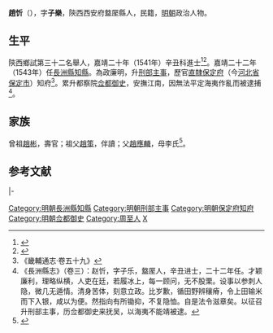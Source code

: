 {{明清人物信息框
| 姓名 = 趙忻
| 原名 =
| 圖片名稱= 
| 圖片大小 =
| 圖片說明 = 
| 最高職務 =
| 國家 = 大明 
| 爵位 =
| 籍貫 = 陝西西安府盩厔縣
| 族裔 = 
| 字號 = 
| 諡號 =
| 出生日期 = 生年不詳
| 出生地點 = <!---陝西西安府盩厔縣--->
| 逝世日期 = 卒年不詳 
| 逝世地點 =
| 墓葬 =
| 配偶 = 
| 親屬 = 
| 出身 =
* 嘉靖二十年辛丑科同進士出身
| 經歷 =
| 著作 =  
}}
'''趙忻'''（{{bd|？||？|catIdx=}}），字'''子樂'''，陝西西安府盩厔縣人，民籍，[[明朝|明朝]]政治人物。

== 生平 ==
陝西鄉試第三十二名舉人，嘉靖二十年（1541年）辛丑科進士<ref>{{Cite book|title=《皇明贡举考》卷五|author=[[张朝瑞|张朝瑞]]|publisher=《续修四库全书》史部第828册|year=|isbn=|location=|pages=}}</ref><ref>{{Cite book|title=贡举志五种 上|author=鲁小俊，江俊伟著|publisher=武汉大学出版社|year=2009|isbn=978-7-307-07043-1|location=武汉|pages=}}</ref>。嘉靖二十二年（1543年）任[[長洲縣|長洲縣]][[知縣|知縣]]。為政廉明，升[[刑部|刑部]][[主事|主事]]，歷官[[北直隸|直隸]][[保定府|保定府]]（今[[河北省|河北省]][[保定市|保定市]]）知府<ref>《畿輔通志·卷五十九》</ref>。累升都察院[[佥都御史|佥都御史]]，安撫江南，因無法平定海夷作亂而被逮捕<ref>《長洲縣志》（卷三）：赵忻，字子乐，盩厔人，辛丑进士，二十二年任。才颖廉利，理略纵横，人吏在廷，若履冰上，每一顾问，无不股栗。设事以参刺人隐，微几无遁情。清身苦体，刻意立政。比岁歉，循田野辨穰瘠，令上田输米而下入银，咸以为便。然指向有所锄抑，不复隐恤。自是法令滋章矣。以征召升刑部主事，历佥都御史来抚吴，以海夷不能靖被逮。</ref>。

== 家族 ==
曾祖[[趙彬|趙彬]]，壽官；祖父[[趙策|趙策]]，伴讀；父[[趙應麟|趙應麟]]，母李氏<ref>{{Cite book|title=天一阁藏明代科举录选刊 登科录 点校本|author=龚延明主编|publisher=宁波出版社|year=2016|isbn=978-7-5526-2320-8|location=宁波|pages=|quote=《天一閣藏明代科舉錄選刊.登科錄》之《嘉靖二十年辛丑科進士登科錄》}}</ref>。

==参考文献==
{{reflist}}

{{start box}}
{{s-off}}
{{s-before|[[吳世良_(嘉靖進士)|吳世良]]}}
{{s-title|明朝長洲縣知縣|嘉靖年間}}
{{s-after|[[俞時及|俞時及]]}}
|-
{{s-before|[[蕭體元|蕭體元]]}}
{{s-title|明朝保定府知府|嘉靖年間}}
{{s-after|[[陳善治|陳善治]]}}
{{end box}}

{{嘉靖二十年辛丑科殿試金榜}}

{{DEFAULTSORT:Zhao趙}}
[[Category:明朝長洲縣知縣|Category:明朝長洲縣知縣]]
[[Category:明朝刑部主事|Category:明朝刑部主事]]
[[Category:明朝保定府知府|Category:明朝保定府知府]]
[[Category:明朝佥都御史|Category:明朝佥都御史]]
[[Category:周至人|Category:周至人]]
[[Category:赵姓|X]]